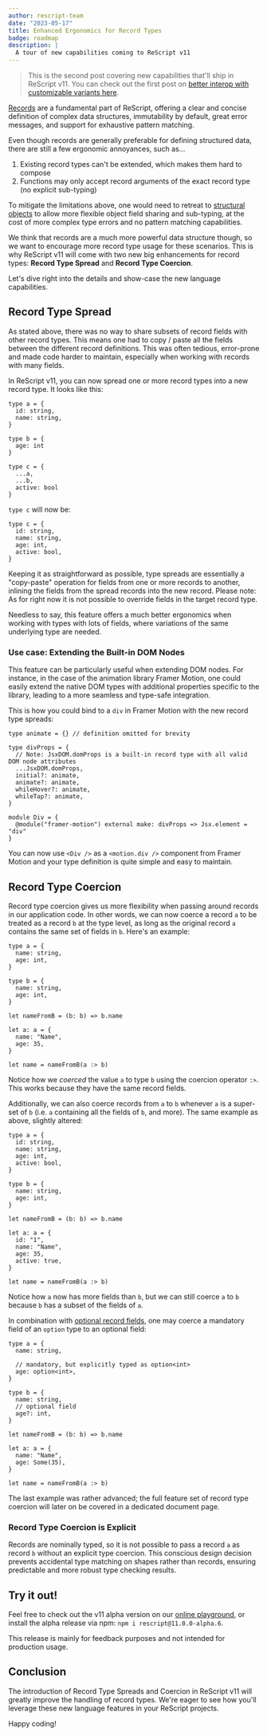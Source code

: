 ```yaml
---
author: rescript-team
date: "2023-05-17"
title: Enhanced Ergonomics for Record Types
badge: roadmap
description: |
  A tour of new capabilities coming to ReScript v11
---
```


> This is the second post covering new capabilities that'll ship in ReScript v11. You can check out the first post on [better interop with customizable variants here](https://rescript-lang.org/blog/improving-interop).

[Records](https://rescript-lang.org/docs/manual/latest/record) are a fundamental part of ReScript, offering a clear and concise definition of complex data structures, immutability by default, great error messages, and support for exhaustive pattern matching.

Even though records are generally preferable for defining structured data, there are still a few ergonomic annoyances, such as...

1. Existing record types can't be extended, which makes them hard to compose
2. Functions may only accept record arguments of the exact record type (no explicit sub-typing)

To mitigate the limitations above, one would need to retreat to [structural objects](https://rescript-lang.org/docs/manual/latest/object#sidebar) to allow more flexible object field sharing and sub-typing, at the cost of more complex type errors and no pattern matching capabilities.

We think that records are a much more powerful data structure though, so we want to encourage more record type usage for these scenarios. This is why ReScript v11 will come with two new big enhancements for record types: **Record Type Spread** and **Record Type Coercion**.

Let's dive right into the details and show-case the new language capabilities.

## Record Type Spread

As stated above, there was no way to share subsets of record fields with other record types. This means one had to copy / paste all the fields between the different record definitions. This was often tedious, error-prone and made code harder to maintain, especially when working with records with many fields.

In ReScript v11, you can now spread one or more record types into a new record type. It looks like this:

```rescript
type a = {
  id: string,
  name: string,
}

type b = {
  age: int
}

type c = {
  ...a,
  ...b,
  active: bool
}
```

`type c` will now be:

```rescript
type c = {
  id: string,
  name: string,
  age: int,
  active: bool,
}
```

Keeping it as straightforward as possible, type spreads are essentially a "copy-paste" operation for fields from one or more records to another, inlining the fields from the spread records into the new record. Please note: As for right now it is not possible to override fields in the target record type.

Needless to say, this feature offers a much better ergonomics when working with types with lots of fields, where variations of the same underlying type are needed.

### Use case: Extending the Built-in DOM Nodes

This feature can be particularly useful when extending DOM nodes. For instance, in the case of the animation library Framer Motion, one could easily extend the native DOM types with additional properties specific to the library, leading to a more seamless and type-safe integration.

This is how you could bind to a `div` in Framer Motion with the new record type spreads:

```rescript
type animate = {} // definition omitted for brevity

type divProps = {
  // Note: JsxDOM.domProps is a built-in record type with all valid DOM node attributes
  ...JsxDOM.domProps,
  initial?: animate,
  animate?: animate,
  whileHover?: animate,
  whileTap?: animate,
}

module Div = {
  @module("framer-motion") external make: divProps => Jsx.element = "div"
}
```

You can now use `<Div />` as a `<motion.div />` component from Framer Motion and your type definition is quite simple and easy to maintain.

## Record Type Coercion

Record type coercion gives us more flexibility when passing around records in our application code. In other words, we can now coerce a record `a` to be treated as a record `b` at the type level, as long as the original record `a` contains the same set of fields in `b`. Here's an example:

```rescript
type a = {
  name: string,
  age: int,
}

type b = {
  name: string,
  age: int,
}

let nameFromB = (b: b) => b.name

let a: a = {
  name: "Name",
  age: 35,
}

let name = nameFromB(a :> b)
```

Notice how we _coerced_ the value `a` to type `b` using the coercion operator `:>`. This works because they have the same record fields.

Additionally, we can also coerce records from `a` to `b` whenever `a` is a super-set of `b` (i.e. `a` containing all the fields of `b`, and more). The same example as above, slightly altered:

```rescript
type a = {
  id: string,
  name: string,
  age: int,
  active: bool,
}

type b = {
  name: string,
  age: int,
}

let nameFromB = (b: b) => b.name

let a: a = {
  id: "1",
  name: "Name",
  age: 35,
  active: true,
}

let name = nameFromB(a :> b)
```

Notice how `a` now has more fields than `b`, but we can still coerce `a` to `b` because `b` has a subset of the fields of `a`.

In combination with [optional record fields](/docs/manual/latest/record#optional-record-fields), one may coerce a mandatory field of an `option` type to an optional field:

```rescript
type a = {
  name: string,

  // mandatory, but explicitly typed as option<int>
  age: option<int>,
}

type b = {
  name: string,
  // optional field
  age?: int,
}

let nameFromB = (b: b) => b.name

let a: a = {
  name: "Name",
  age: Some(35),
}

let name = nameFromB(a :> b)
```

The last example was rather advanced; the full feature set of record type coercion will later on be covered in a dedicated document page.

### Record Type Coercion is Explicit

Records are nominally typed, so it is not possible to pass a record `a` as record `b` without an explicit type coercion. This conscious design decision prevents accidental type matching on shapes rather than records, ensuring predictable and more robust type checking results.

## Try it out!

Feel free to check out the v11 alpha version on our [online playground](https://rescript-lang.org/try?version=v11.0.0-alpha.5&code=LYewJgrgNgpgBAJRgYxAJzAFQJ4AcYDKuaMAhmAKIAepwuscAvHAN4BQccALnvKU6w6c4AO1owAXHADOXNAEsRAcwA0QzqSWS4irms4BfNkJ744AIwHtho8VNkLl+4Zu27nRobC63gMAGJoIMAAQgIAFOZS5gCUTAB8FgB0Yn7GnN5wpFL8zNbCqdoARABy4kXOGlpSAMwArB7pcJmFAoWBwSHh4fwSibExbJ6gkAxIqBg4+ADCIDBoyPIgItS09PB5JrxZVuo6YPZyiqp7hYeOJzauUu57pMhc8gBu2uYgIFCNW2aWmzZnMiOTju1R0Ij0Qk8GRgPnaQVCESiFjijH6KXETUy2R2f2E8gOcCKAEYKqc7ISyn5SVdQfVKlkHs9tHIIDAvtDYeI2uIOqFur1+jFBkYgA), or install the alpha release via npm: `npm i rescript@11.0.0-alpha.6`.

This release is mainly for feedback purposes and not intended for production usage.

## Conclusion

The introduction of Record Type Spreads and Coercion in ReScript v11 will greatly improve the handling of record types. We're eager to see how you'll leverage these new language features in your ReScript projects.

Happy coding!

